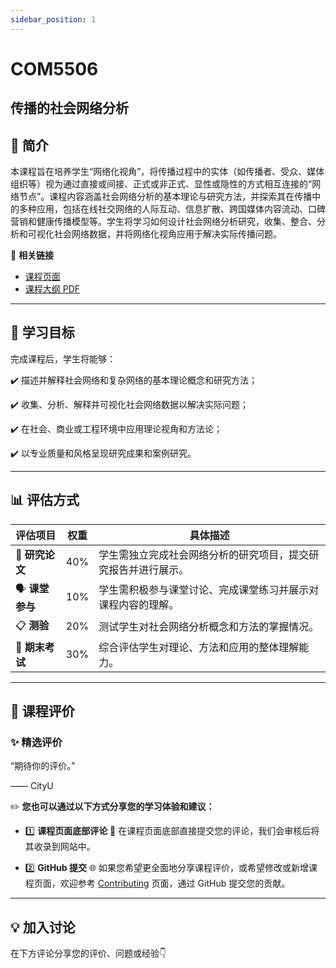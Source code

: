 ```yaml
---
sidebar_position: 1
---
```


# COM5506
## 传播的社会网络分析

## **📘 简介**
本课程旨在培养学生“网络化视角”，将传播过程中的实体（如传播者、受众、媒体组织等）视为通过直接或间接、正式或非正式、显性或隐性的方式相互连接的“网络节点”。课程内容涵盖社会网络分析的基本理论与研究方法，并探索其在传播中的多种应用，包括在线社交网络的人际互动、信息扩散、跨国媒体内容流动、口碑营销和健康传播模型等。学生将学习如何设计社会网络分析研究，收集、整合、分析和可视化社会网络数据，并将网络化视角应用于解决实际传播问题。

🔗 **相关链接**
- [课程页面](https://www.cityu.edu.hk/catalogue/pg/202425/course/COM5506.htm)
- [课程大纲 PDF](https://www.cityu.edu.hk/catalogue/pg/202425/course/COM5506.pdf)

---

## **🎯 学习目标**

完成课程后，学生将能够：

✔️ 描述并解释社会网络和复杂网络的基本理论概念和研究方法；

✔️ 收集、分析、解释并可视化社会网络数据以解决实际问题；

✔️ 在社会、商业或工程环境中应用理论视角和方法论；

✔️ 以专业质量和风格呈现研究成果和案例研究。

---

## **📊 评估方式**

| **评估项目**          | **权重** | **具体描述**                                                                                       |
|----------------------|---------|---------------------------------------------------------------------------------------------------|
| 📑 **研究论文**        | 40%     | 学生需独立完成社会网络分析的研究项目，提交研究报告并进行展示。                                               |
| 🗣️ **课堂参与**         | 10%     | 学生需积极参与课堂讨论、完成课堂练习并展示对课程内容的理解。                                                  |
| 📋 **测验**           | 20%     | 测试学生对社会网络分析概念和方法的掌握情况。                                                            |
| 📝 **期末考试**        | 30%     | 综合评估学生对理论、方法和应用的整体理解能力。                                                            |

---

## **💬 课程评价**

### ✨ **精选评价**
<div className={commentStyles.commentBox}>
    <p className={commentStyles.commentText}>
        “期待你的评价。”
    </p>
    <p className={commentStyles.commentAuthor}>—— CityU</p>
</div>

✏️ **您也可以通过以下方式分享您的学习体验和建议：**

- 1️⃣ **课程页面底部评论**
💬 在课程页面底部直接提交您的评论，我们会审核后将其收录到网站中。

- 2️⃣ **GitHub 提交**
🌐 如果您希望更全面地分享课程评价，或希望修改或新增课程页面，欢迎参考 [Contributing](https://penjc.github.io/cityU-navigator/contributing) 页面，通过 GitHub 提交您的贡献。

---

## **💡 加入讨论**

在下方评论分享您的评价、问题或经验👇
<Utterances />
